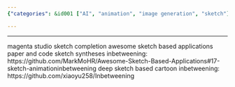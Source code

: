 ```yaml
---
{"categories": &id001 ["AI", "animation", "image generation", "sketch"], "category": "Sketch-based Applications", "date": "2022-05-31 06:49:53", "description": "Sketch-based applications leverage AI technology to transform and bring life to sketches through completion and animation, exemplified by Magenta Studio and Inbetweening.", "tags": *id001, "title": "Sketch based applications"}

---
```


------
magenta studio sketch completion
awesome sketch based applications paper and code sketch syntheses inbetweening:
https://github.com/MarkMoHR/Awesome-Sketch-Based-Applications#17-sketch-animationinbetweening
deep sketch based cartoon inbetweening:
https://github.com/xiaoyu258/Inbetweening
